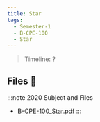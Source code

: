 ```yaml
---
title: Star
tags:
  - Semester-1
  - B-CPE-100
  - Star
---
```

> Timeline: ?


## Files 📂

:::note 2020 Subject and Files
- [B-CPE-100_Star.pdf](https://github.com/Studio-17/Epitech-Subjects/raw/main/Semester-1/B-CPE-100/Star/B-CPE-100_Star.pdf)
:::


